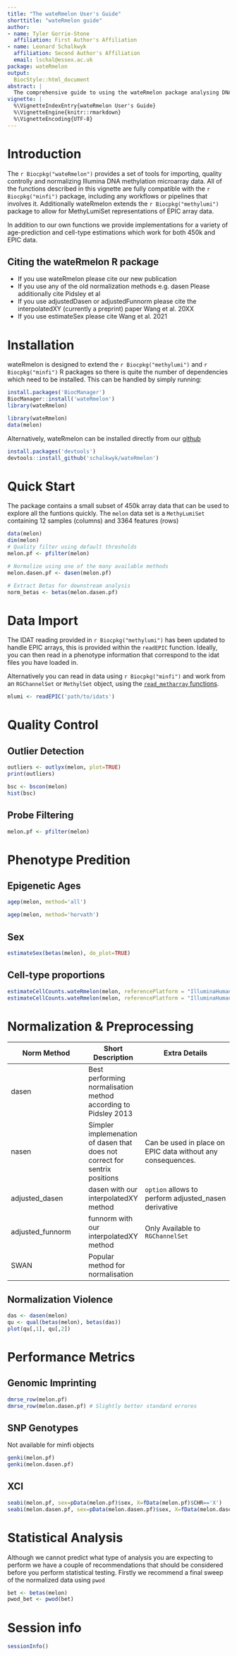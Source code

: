```yaml
---
title: "The wateRmelon User's Guide"
shorttitle: "wateRmelon guide"
author:
- name: Tyler Gorrie-Stone
  affiliation: First Author's Affiliation
- name: Leonard Schalkwyk
  affiliation: Second Author's Affiliation
  email: lschal@essex.ac.uk
package: wateRmelon
output:
  BiocStyle::html_document
abstract: |
  The comprehensive guide to using the wateRmelon package analysing DNA methylation data.
vignette: |
  %\VignetteIndexEntry{wateRmelon User's Guide}
  %\VignetteEngine{knitr::rmarkdown}
  %\VignetteEncoding{UTF-8}
---
```

# Introduction
The `r Biocpkg("wateRmelon")` provides a set of tools for importing, quality controlly and normalizing Illumina DNA methylation microarray data. All of the functions described in this vignette are fully compatible with the `r Biocpkg("minfi")` package, including any workflows or pipelines that involves it. Additionally wateRmelon extends the `r Biocpkg("methylumi")` package to allow for MethyLumiSet representations of EPIC array data.

In addition to our own functions we provide implementations for a variety of age-prediction and cell-type estimations which work for both 450k and EPIC data.

## Citing the wateRmelon R package
- If you use wateRmelon please cite our new publication
- If you use any of the old normalization methods e.g. dasen Please additionally cite Pidsley et al
- If you use adjustedDasen or adjustedFunnorm please cite the interpolatedXY (currently a preprint) paper Wang et al. 20XX
- If you use estimateSex please cite Wang et al. 2021

# Installation
wateRmelon is designed to extend the `r Biocpkg("methylumi")` and `r Biocpkg("minfi")` R packages so there is quite the number of dependencies which need to be installed. This can be handled by simply running:

```r
install.packages('BiocManager')
BiocManager::install('wateRmelon')
library(wateRmelon)
```

```r
library(wateRmelon)
data(melon)
```
Alternatively, wateRmelon can be installed directly from our [github](https://github.com/schalkwyk/wateRmelon)

```r
install.packages('devtools')
devtools::install_github('schalkwyk/wateRmelon')
```

# Quick Start
The package contains a small subset of 450k array data that can be used to explore all the funtions quickly. The `melon` data set is a `MethyLumiSet` containing 12 samples (columns) and 3364 features (rows)

```r
data(melon)
dim(melon)
# Quality filter using default thresholds
melon.pf <- pfilter(melon)

# Normalize using one of the many available methods
melon.dasen.pf <- dasen(melon.pf)

# Extract Betas for downstream analysis
norm_betas <- betas(melon.dasen.pf)
```

# Data Import
The IDAT reading provided in `r Biocpkg("methylumi")` has been updated to handle EPIC arrays, this is provided within the `readEPIC` function. Ideally, you can then read in a phenotype information that correspond to the idat files you have loaded in.

Alternatively you can read in data using `r Biocpkg("minfi")` and work from an `RGChannelSet` or `MethylSet` object, using the [`read_metharray` functions](https://www.bioconductor.org/packages/devel/bioc/vignettes/minfi/inst/doc/minfi.html#3_Reading_data).

```r
mlumi <- readEPIC('path/to/idats')
```

# Quality Control
## Outlier Detection
```r
outliers <- outlyx(melon, plot=TRUE)
print(outliers)
```


```r
bsc <- bscon(melon)
hist(bsc)
```

## Probe Filtering

```r
melon.pf <- pfilter(melon)
```

# Phenotype Predition
## Epigenetic Ages
```r
agep(melon, method='all')

agep(melon, method='horvath')
```

## Sex
```r
estimateSex(betas(melon), do_plot=TRUE)
```
## Cell-type proportions
```r
estimateCellCounts.wateRmelon(melon, referencePlatform = "IlluminaHumanMethylation450k")
estimateCellCounts.wateRmelon(melon, referencePlatform = "IlluminaHumanMethylationEPIC") # change reference
```
# Normalization & Preprocessing
Norm Method   | Short Description | Extra Details
------- | ----- | --------
dasen | Best performing normalisation method according to Pidsley 2013 |
nasen  | Simpler implemenation of dasen that does not correct for sentrix positions | Can be used in place on EPIC data without any consequences.
adjusted_dasen | dasen with our interpolatedXY method | `option` allows to perform adjusted_nasen derivative
adjusted_funnorm |funnorm with our interpolatedXY method | Only Available to `RGChannelSet`
SWAN | Popular method for normalisation|


## Normalization Violence
```r
das <- dasen(melon)
qu <- qual(betas(melon), betas(das))
plot(qu[,1], qu[,2])
```

# Performance Metrics

## Genomic Imprinting
```r
dmrse_row(melon.pf)
dmrse_row(melon.dasen.pf) # Slightly better standard errores
```
## SNP Genotypes
Not available for minfi objects
```r
genki(melon.pf)
genki(melon.dasen.pf)
```
## XCI
```r
seabi(melon.pf, sex=pData(melon.pf)$sex, X=fData(melon.pf)$CHR=='X')
seabi(melon.dasen.pf, sex=pData(melon.dasen.pf)$sex, X=fData(melon.dasen.pf)$CHR=='X')
```

# Statistical Analysis
Although we cannot predict what type of analysis you are expecting to perform we have a couple of recommendations that should be considered before you perform statistical testing. Firstly we recommend a final sweep of the normalized data using `pwod`

```r
bet <- betas(melon)
pwod_bet <- pwod(bet)
```

# Session info {.unnumbered}

```r
sessionInfo()
```
